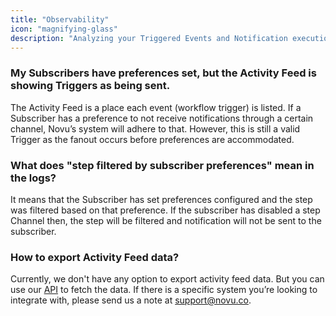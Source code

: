 ```yaml
---
title: "Observability"
icon: "magnifying-glass"
description: "Analyzing your Triggered Events and Notification execution logs"
---
```



### My Subscribers have preferences set, but the Activity Feed is showing Triggers as being sent.

The Activity Feed is a place each event (workflow trigger) is listed. If a Subscriber has a preference to not receive notifications through a certain channel, Novu’s system will adhere to that. However, this is still a valid Trigger as the fanout occurs before preferences are accommodated.

### What does "step filtered by subscriber preferences" mean in the logs?

It means that the Subscriber has set preferences configured and the step was filtered based on that preference. If the subscriber has disabled a step Channel then, the step will be filtered and notification will not be sent to the subscriber.

### How to export Activity Feed data?

Currently, we don't have any option to export activity feed data. But you can use our [API](/api-reference/notification/get-notifications) to fetch the data. If there is a specific system you’re looking to integrate with, please send us a note at support@novu.co.

<ContactSupportSnippet />
